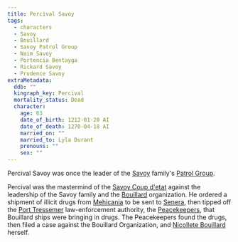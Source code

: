 ```yaml
---
title: Percival Savoy
tags:
  - characters
  - Savoy
  - Bouillard
  - Savoy Patrol Group
  - Naim Savoy
  - Portencia Bentayga
  - Rickard Savoy
  - Prudence Savoy
extraMetadata:
  ddb: ""
  kingraph_key: Percival
  mortality_status: Dead
  character:
    age: 63
    date_of_birth: 1212-01-20 AI
    date_of_death: 1270-04-18 AI
    married_on: ""
    married_to: Lyla Durant
    pronouns: ""
    sex: ""
---
```


<Stub />

Percival Savoy was once the leader of the [Savoy](/families/savoy/)
family's [Patrol Group](/organizations/savoy-patrol-group/).

Percival was the mastermind of the [Savoy Coup d'etat](/events/savoy-coup/)
against the leadership of the Savoy family and the
[Bouillard](/families/bouillard/) organization. He ordered a shipment of
illicit drugs from [Mehicania](/locations/mehicania/) to be sent to
[Senera](/locations/senera/), then tipped off the
[Port Tressemer](/locations/port-tressemer/) law-enforcement authority, the
[Peacekeepers](/organizations/peacekeepers-of-tressemer/), that Bouillard
ships were bringing in drugs. The Peacekeepers found the drugs, then filed a
case against the Bouillard Organization, and
[Nicollete Bouillard](/characters/nicolette-bouillard/) herself.
